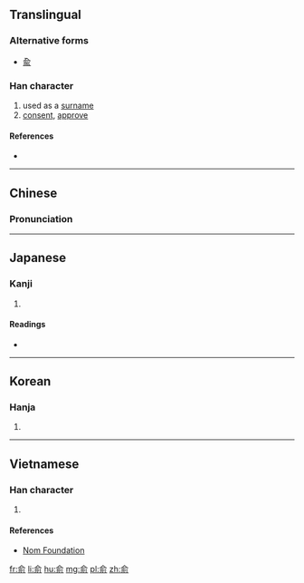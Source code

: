 {{also|兪|侖}}
==Translingual==

===Alternative forms===
* [[兪]]

===Han character===
{{Han char|rn=9|rad=人|as=07|sn=9|four=8022<sub>1</sub>|canj=人一月弓 (OMBN)|ids=⿱[[亼]][[刖]]}}

# used as a [[surname]]
# [[consent]], [[approve]]

====References====
* {{Han ref|kx=0105.210|dkj=00703|dj=0223.020|hdz=10155.030|uh=4FDE|ud=20446|bh=AB5C|bd=43868}}

----

==Chinese==
{{zh-forms}}

===Pronunciation===
{{zh-pron
|m=yú
|c=jyu4
|mc=y
|oc=y
|ma=
|cat=v,pn
}}

----

==Japanese==

===Kanji===
{{ja-kanji|grade=|rs=人07}}

# {{defn|lang=ja|sort=人07}}

====Readings====
* {{ja-readings|on=[[ゆ]] (yu)|kun=[[しかり]] (shikari)}}

----

==Korean==

===Hanja===
{{ko-hanja|hangeul=유|rv=yu|mr=yu|y=yu}}

# {{defn|lang=ko|sort=人07}}

----

==Vietnamese==

===Han character===
{{vi-hantu|[[dũ]]|rs=人07}}

# {{defn|lang=vi|sort=人07}}

====References====
*[http://nomfoundation.org/common/nom_details.php?codepoint=4fde Nom Foundation]

[[fr:俞]]
[[li:俞]]
[[hu:俞]]
[[mg:俞]]
[[pl:俞]]
[[zh:俞]]